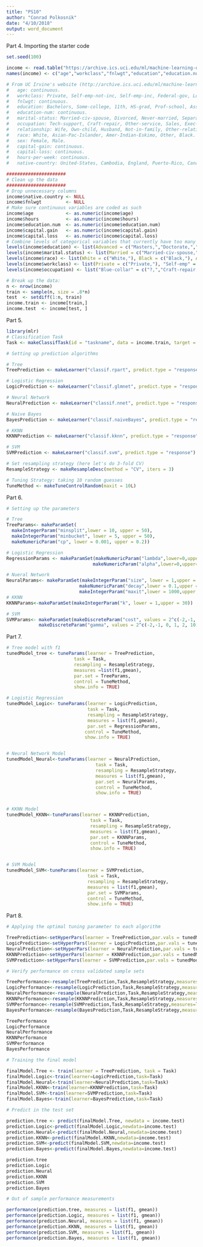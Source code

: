 ```yaml
---
title: "PS10"
author: "Conrad Polkosnik"
date: "4/10/2018"
output: word_document
---
```


Part 4. Importing the starter code
```r
set.seed(100)

income <- read.table("https://archive.ics.uci.edu/ml/machine-learning-databases/adult/adult.data")
names(income) <- c("age","workclass","fnlwgt","education","education.num","marital.status","occupation","relationship","race","sex","capital.gain","capital.loss","hours","native.country","high.earner")

# From UC Irvine's website (http://archive.ics.uci.edu/ml/machine-learning-databases/adult/adult.names)
#   age: continuous.
#   workclass: Private, Self-emp-not-inc, Self-emp-inc, Federal-gov, Local-gov, State-gov, Without-pay, Never-worked.
#   fnlwgt: continuous.
#   education: Bachelors, Some-college, 11th, HS-grad, Prof-school, Assoc-acdm, Assoc-voc, 9th, 7th-8th, 12th, Masters, 1st-4th, 10th, Doctorate, 5th-6th, Preschool.
#   education-num: continuous.
#   marital-status: Married-civ-spouse, Divorced, Never-married, Separated, Widowed, Married-spouse-absent, Married-AF-spouse.
#   occupation: Tech-support, Craft-repair, Other-service, Sales, Exec-managerial, Prof-specialty, Handlers-cleaners, Machine-op-inspct, Adm-clerical, Farming-fishing, Transport-moving, Priv-house-serv, Protective-serv, Armed-Forces.
#   relationship: Wife, Own-child, Husband, Not-in-family, Other-relative, Unmarried.
#   race: White, Asian-Pac-Islander, Amer-Indian-Eskimo, Other, Black.
#   sex: Female, Male.
#   capital-gain: continuous.
#   capital-loss: continuous.
#   hours-per-week: continuous.
#   native-country: United-States, Cambodia, England, Puerto-Rico, Canada, Germany, Outlying-US(Guam-USVI-etc), India, Japan, Greece, South, China, Cuba, Iran, Honduras, Philippines, Italy, Poland, Jamaica, Vietnam, Mexico, Portugal, Ireland, France, Dominican-Republic, Laos, Ecuador, Taiwan, Haiti, Columbia, Hungary, Guatemala, Nicaragua, Scotland, Thailand, Yugoslavia, El-Salvador, Trinadad&Tobago, Peru, Hong, Holand-Netherlands.

######################
# Clean up the data
######################
# Drop unnecessary columns
income$native.country <- NULL
income$fnlwgt         <- NULL
# Make sure continuous variables are coded as such
income$age            <- as.numeric(income$age)
income$hours          <- as.numeric(income$hours)
income$education.num  <- as.numeric(income$education.num)
income$capital.gain   <- as.numeric(income$capital.gain)
income$capital.loss   <- as.numeric(income$capital.loss)
# Combine levels of categorical variables that currently have too many levels
levels(income$education) <- list(Advanced = c("Masters,","Doctorate,","Prof-school,"), Bachelors = c("Bachelors,"), "Some-college" = c("Some-college,","Assoc-acdm,","Assoc-voc,"), "HS-grad" = c("HS-grad,","12th,"), "HS-drop" = c("11th,","9th,","7th-8th,","1st-4th,","10th,","5th-6th,","Preschool,"))
levels(income$marital.status) <- list(Married = c("Married-civ-spouse,","Married-spouse-absent,","Married-AF-spouse,"), Divorced = c("Divorced,","Separated,"), Widowed = c("Widowed,"), "Never-married" = c("Never-married,"))
levels(income$race) <- list(White = c("White,"), Black = c("Black,"), Asian = c("Asian-Pac-Islander,"), Other = c("Other,","Amer-Indian-Eskimo,"))
levels(income$workclass) <- list(Private = c("Private,"), "Self-emp" = c("Self-emp-not-inc,","Self-emp-inc,"), Gov = c("Federal-gov,","Local-gov,","State-gov,"), Other = c("Without-pay,","Never-worked,","?,"))
levels(income$occupation) <- list("Blue-collar" = c("?,","Craft-repair,","Farming-fishing,","Handlers-cleaners,","Machine-op-inspct,","Transport-moving,"), "White-collar" = c("Adm-clerical,","Exec-managerial,","Prof-specialty,","Sales,","Tech-support,"), Services = c("Armed-Forces,","Other-service,","Priv-house-serv,","Protective-serv,"))

# Break up the data:
n <- nrow(income)
train <- sample(n, size = .8*n)
test  <- setdiff(1:n, train)
income.train <- income[train,]
income.test  <- income[test, ]
```


Part 5.
```r
library(mlr)
# Classification Task
Task <- makeClassifTask(id = "taskname", data = income.train, target = "high.earner")

# Setting up prediction algorithms

# Tree
TreePrediction <- makeLearner("classif.rpart", predict.type = "response")

# Logistic Regression 
LogicPrediction <- makeLearner("classif.glmnet", predict.type = "response")

# Neural Network
NeuralPrediction <- makeLearner("classif.nnet", predict.type = "response")

# Naive Bayes 
BayesPrediction <- makeLearner("classif.naiveBayes", predict.type = "response")

# KKNN
KKNNPrediction <- makeLearner("classif.kknn", predict.type = "response")

# SVM
SVMPrediction <- makeLearner("classif.svm", predict.type = "response")

# Set resampling strategy (here let's do 3-fold CV)
ResampleStrategy <- makeResampleDesc(method = "CV", iters = 3)

# Tuning Strategy: taking 10 random guesses 
TuneMethod <- makeTuneControlRandom(maxit = 10L)

```

Part 6.
```R
# Setting up the parameters 

# Tree
TreeParams<- makeParamSet(
  makeIntegerParam("minsplit",lower = 10, upper = 50), 
  makeIntegerParam("minbucket", lower = 5, upper = 50), 
  makeNumericParam("cp", lower = 0.001, upper = 0.2)) 

# Logistic Regression 
RegressionParams <- makeParamSet(makeNumericParam("lambda",lower=0,upper=3),
                                makeNumericParam("alpha",lower=0,upper=1))

# Nueral Network
NeuralParams<- makeParamSet(makeIntegerParam("size", lower = 1,upper = 10),
                           makeNumericParam("decay",lower = 0.1,upper = 0.5),
                           makeIntegerParam("maxit",lower = 1000,upper = 1000))
# KKNN
KKNNParams<-makeParamSet(makeIntegerParam("k", lower = 1,upper = 30))

# SVM
SVMParams<- makeParamSet(makeDiscreteParam("cost", values = 2^c(-2,-1, 0, 1, 2, 10)),
            makeDiscreteParam("gamma", values = 2^c(-2,-1, 0, 1, 2, 10)))

```
               
Part 7.
```R
# Tree model with f1
tunedModel_tree <- tuneParams(learner = TreePrediction,
                         task = Task,
                         resampling = ResampleStrategy,
                         measures =list(f1,gmean),
                         par.set = TreeParams,
                         control = TuneMethod,
                         show.info = TRUE)

# Logistic Regression 
tunedModel_Logic<- tuneParams(learner = LogicPrediction,
                              task = Task,
                              resampling = ResampleStrategy,
                              measures = list(f1,gmean),      
                              par.set = RegressionParams,
                             control = TuneMethod,
                             show.info = TRUE)


# Neural Network Model
tunedModel_Neural<-tuneParams(learner = NeuralPrediction,
                                 task = Task,
                                 resampling = ResampleStrategy,
                                 measures = list(f1,gmean),      
                                 par.set = NeuralParams,
                                 control = TuneMethod,
                                 show.info = TRUE)


# KKNN Model
tunedModel_KKNN<-tuneParams(learner = KKNNPrediction,
                               task = Task,
                               resampling = ResampleStrategy,
                               measures = list(f1,gmean),      
                               par.set = KKNNParams,
                               control = TuneMethod,
                               show.info = TRUE)


# SVM Model
tunedModel_SVM<-tuneParams(learner = SVMPrediction,
                              task = Task,
                              resampling = ResampleStrategy,
                              measures = list(f1,gmean),      
                              par.set = SVMParams,
                              control = TuneMethod,
                              show.info = TRUE)

```

Part 8.
```R
# Applying the optimal tuning parameter to each algorithm

TreePrediction<-setHyperPars(learner = TreePrediction,par.vals = tunedModel_tree$x)
LogicPrediction<-setHyperPars(learner = LogicPrediction,par.vals = tunedModel_Logic$x)
NeuralPrediction<-setHyperPars(learner = NeuralPrediction,par.vals = tunedModel_Neural$x)
KKNNPrediction<-setHyperPars(learner = KKNNPrediction,par.vals = tunedModel_KKNN$x)
SVMPrediction<-setHyperPars(learner = SVMPrediction,par.vals = tunedModel_SVM$x)

# Verify performance on cross validated sample sets

TreePerformance<-resample(TreePrediction,Task,ResampleStrategy,measures=list(f1,gmean))
LogicPerformance<-resample(LogicPrediction,Task,ResampleStrategy,measures=list(f1,gmean))
NeuralPerformance<-resample(NeuralPrediction,Task,ResampleStrategy,measures=list(f1,gmean))
KKNNPerformance<-resample(KKNNPrediction,Task,ResampleStrategy,measures=list(f1,gmean))
SVMPerformance<-resample(SVMPrediction,Task,ResampleStrategy,measures=list(f1,gmean))
BayesPerformance<-resample(BayesPrediction,Task,ResampleStrategy,measures = list(f1,gmean))

TreePerformance
LogicPerformance
NeuralPerformance
KKNNPerformance
SVMPerformance
BayesPerformance

# Training the final model

finalModel.Tree <- train(learner = TreePrediction, task = Task)
finalModel.Logic<-train(learner=LogicPrediction,task=Task)
finalModel.Neural<-train(learner=NeuralPrediction,task=Task)
finalModel.KKNN<-train(learner=KKNNPrediction,task=Task)
finalModel.SVM<-train(learner=SVMPrediction,task=Task)
finalModel.Bayes<-train(learner=BayesPrediction,task=Task)

# Predict in the test set

prediction.tree <- predict(finalModel.Tree, newdata = income.test)
prediction.Logic<-predict(finalModel.Logic,newdata=income.test)
prediction.Neural<-predict(finalModel.Neural,newdata=income.test)
prediction.KKNN<-predict(finalModel.KKNN,newdata=income.test)
prediction.SVM<-predict(finalModel.SVM,newdata=income.test)
prediction.Bayes<-predict(finalModel.Bayes,newdata=income.test)

prediction.tree
prediction.Logic
prediction.Neural
prediction.KKNN
prediction.SVM
prediction.Bayes

# Out of sample performance measurements 

performance(prediction.tree, measures = list(f1, gmean))
performance(prediction.Logic, measures = list(f1, gmean))
performance(prediction.Neural, measures = list(f1, gmean))
performance(prediction.KKNN, measures = list(f1, gmean))
performance(prediction.SVM, measures = list(f1, gmean))
performance(prediction.Bayes, measures = list(f1, gmean))
```






















